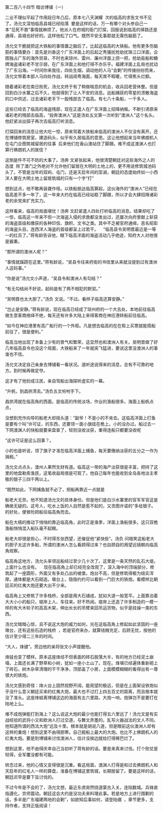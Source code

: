 

第二百八十四节 暗访博铺（一）

二业不理似平起了作用段日年凸后，原本七八天渊耀  次的临高的求告文书不见了。汤允文深怕临高县城已经陷落  要是这样的话，万一有哪个对头参自己一本“见死不救”事情就麻烦了。他派人在府城的衙门打探，回报说到临高的驿路还是通得，县城也好好的。这样他松了口气。既然平安无事那就无需伤脑筋了。

汤允文干脆就把这大铁船的事情置之脑后了。比起这临高的大铁船。他有更多伤脑筋的事情要办：首先是刘香这个广东洋面上的后起之秀骚扰抢劫扰珠江口洋面，企图独占广东的海外贸易，不时也来琼州、雷州、廉州洋面上捞一把，抢劫盐船和糖牌海盗诸彩老不甘示弱，在广东洋面上和他打得不亦乐乎。福建洋面上乱局也扰动了广东沿海。一时间你来我往，四处生烟，调动他的人马“会剿”的传拨纷纷而来，汤允文带着本部人马四处作战，转战阅粤海面，每天席不暇暖，忙得焦头烂额。

随着诸彩老在南日败死，汤允文终于有了稍做喘息的机会，收兵回老营休整。但是回到白沙水寨之后不久，他就得到了让人不安的消息。巡船捕获的零星的溃散海盗的口中供述，过去诸彩老手下一股残部去了临高。有七八十条船，一千多人。

这些已经去了临高的海盗残部，现在正遣人在广东洋面上招降纳叛。不断引诱原来诸彩老的残部去临高，“投奔澳洲人”这是汤处五文第一次听到“澳洲人”这个名头。他赶紧派出探子再次去临高打听消息。

打探回来的消息让他大吃一惊，原来驾着大铁船来临高的澳洲人不仅没有离开。还在博铺修筑房室，建造码头，似乎有久居临高的意思。这让他想起来当年佛朗机人在屯门企图筑城留居的往事  后来他们在香山澳站住了脚跟。难不成这澳渊人也打算行佛朗机人的故伎？

这倒是件不可不防的大事了。汤奔 文紧张起来，他很清楚朝廷对这些海外之人的态度  除了澳门之外绝对不允许他们留居在大明的土地上的，更不用说修筑城池码头了。不管是当年的双屿、屯门，还是天启年间的澎湖，朝廷的态度始终如一小西洋人要在大明土地上留居筑城的只有一个字“打”

想到这点，他不敢再装聋作哑。以铁船抵达临高算起，这伙海外的“澳洲人”已经在临高差不多一年了，这一年来大约在临高已经站稳了脚跟，所以才会大肆招降诸彩老的余党来扩充实力。

这样看来，临高的局面堪忧！汤奔 文赶紧遣人四处打听临高的消息。结果却吃了一惊，临高这一年来不但一次海盗入侵的求救都没发出过，还屡次向府里献上斩获的海盗首级和缴获的各种印信、旗帜、文书之类。其中不乏被官府通缉，恶名昭彰的海盗头目。连西洋人海盗的首级都呈上过若干。    “临高县令吴明晋最近是一等一的红员了。”蒋有龄告诉他，眼下临高洋面的海盗活动几乎绝迹，知府大人对他很是器重。

“那所谓的澳洲人呢？”

“事情就蹊跷在这里。”蒋有龄说，“吴县令往来府衙的书信里从来就没提到过有澳洲人这码事。”

“你是说”汤允文小声道，“吴县令和澳洲人有勾结？”

“有无勾结尚不好说，起码是有了两不相犯的默契。”

“吴明晋也太大胆了。”汤负 文说。“不过。看样子临高还算安静。”

“岂止是安静。”蒋有龄说，现在临高已经成了琼州府的一个大去处，本地前往临高做生意客商络绎不绝，每天还有许多大陆上来得客商在神应港转船前往临高。

“如今在神应港里有高广船行的一个外柜。凡是想去临高的在在柜上买票就能搭船前往了，很是便利。”

临高当地出现了本备上少有的景气和繁荣，这显然也和澳洲人有关。吴明晋做了好几年临高县令也没这个局面，大铁船来了一年就突飞猛进，要说这里没澳洲人的事谁也不信。

汤允文决定自己亲身去博铺看一看状况。道听途说得来的消息，总有不可靠的地方。到时候再做定夺。

这才有了他扮成汪民，亲自驾船出海探听虚实的一幕。

“升帆，到昌拱湾去。”汤负五文吩咐手下。

昌拱湾就在临高角的西面。是临高的传统淡场，作业的渔船很多。海面上船帆点点，

没想到充作向导的船老大却摇头道：“副爷！不是小的不肯去。这临高洋面上打鱼是要有个叫“许可证，的东西，还要领一面小旗挂在桅上。小的没办过。船过去一下网澳渊人的快船就要来盘查了，轻则没收淡获，重得连船只都要没收呢

“这许可证是这么回事？。

小的也是听说，领了旗子才准在临高洋面上捕鱼，每天要缴纳淡获的五分之一作为捐税。”

汤允文点点头，澳州人果然生财有道。临高这一带的海产淡获很是丰富，把持了这里的地盘勒索渔民，这笔收益局很是可观了。他自己每年也能收到全岛各地淡主孝敬的银子三四千两以上。

“既然如此，下网捕鱼就不必了，把船再靠近一点就是

船老大无奈。他不知道汤允文的具体身份。但是他们是白沙水寨里的官军军官这是确凿无疑的。这号人，吃水上饭的人自然是惹不起的，又贪图许诺的“多给银子。的好处，便冒险把船往临高角而去。

船在大梧的推动下悄悄的靠近临高角，此时正是渔季，洋面上渔船很多。这只双桅渔船悄悄混入船队毫不起眼。

船老大却很是担心，不时得东张西望，还催促他“紧快些”。汤负 问暗笑这船老大的胆子太这许多船，所谓的澳洲人怎么看顾得过来？也自顾自的用望远镜朝向临高角观察。

临高角这地方，汤允头率领巡船经过至少几十次了。这里是一条天然的乱石大堤。上面什么也没有。    现在临高角上却已经完全改观了，深入海中的顶端部分，修筑起了一座圆形，外面又有多处凸出的棱堡。炮台不高，但是修筑得极为结实浑厚。通体都是大石砌造。墩台上，隐隐约约可以看到一门巨大的铁炮。看模样比朝廷买的红夷大炮还要大出不少来。

临高角上又修筑了许多栈桥，全部是用大石铺成，犹如大道一般宽平。上面靠泊着大大小小的船只，堤岸上人、车往来。好不热闹。堤岸上还造了许多制造的一模一样的有大木轮子的高高木架，伸出长长的吊臂来回吊运货物，似乎是挂操一类的东西。

汤允文暗暗心惊，且不说这大炮的威力如何，光在这临高角上修起如此坚固的一座墩台，还有这些石造的栈桥  ，若是官府来办，就算钱粮充足，后顾无忧，按他的估计至少得二三年的时间。

“大人，烽键”。旁边他的亲将张文小声提醒他。

烽娃也变了模样。原本这座烽烃不但表面的砖石脱落大半，有的地方已经泥土崩塌，上面还长满了野草和小树，犹如一座小土山了。现在。烽堪已经遍体重新砌上了砖石，树木杂草清理的干干净净，顶部盖了小房，上面模模糊糊的看得出有一尊很大的铁炮。

汤允文感到奇怪：烽火台上固然视野开阔，能观望的极远，但是在上面架设铁炮似乎没什么意义朝廷买来的红夷大炮，最大也不过打上四五百丈的距离，而且根本就没了准头。这座烽蛙离博铺这边的海面有五六里路，大炮一响，炮弹岂不是要打在陆地上么。

难不成炮弹能打到海上？这么说这大炮的最少也能打得五六里远了！汤允文是有实战经验的武将小又和欧洲人打过交道，与舞文弄墨的。乱写火器战法的文人不同。他知道所谓的西法大炮“远及十里。根本就是胡说八道，但是眼前这伙澳洲人却有这样的重炮！想到这里不由得胆寒。自己舰船上最大的大炮。也比不上佛朗机人的红夷大炮。要是到博铺来讨伐澳洲人，估计没挨边就给打得稀巴烂了。

想到这里，他不由得庆幸自己当初听了蒋有龄的话。要是来真来讨伐。打个败仗是轻得，全军覆没都有可能。

转念过来，他的心情又变得很是沉重。看这局面，澳渊人打得是和过去佛朗机人和天启年的红毛人一样的算盘，准备在博铺这里筑城，长期居留了。要是这样的话，朝廷迟早是要下旨讨伐的。

不过今年是不会的了，汤允文想，最近东虏突然绕道蒙古入关。连陷数城。兵锋直指遵化，京师震动。朝廷这会大约是没功夫来料理此事。若是地方上进行围剿的话，多半是广东福建两地的会剿”，如欲知后事如何，请登陆绷  ，章节更多，支持作者，支持正版阅读！


